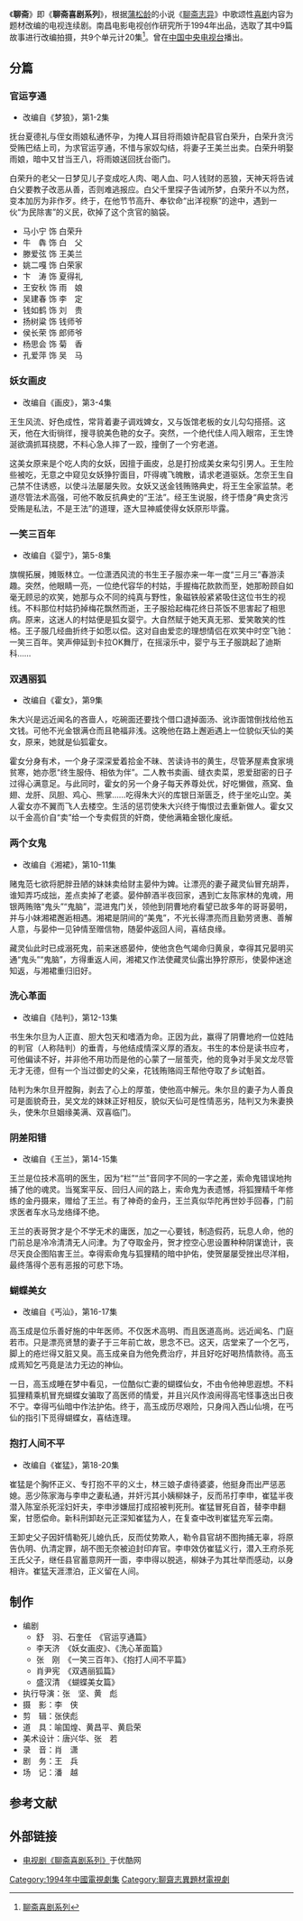 {{电视节目信息框
| 名稱 = 聊斋喜剧系列<br>聊斋
| 原名 = 
| 圖片 = [[File:Liao_zhai_xi_jun.jpg|300px]]
| 圖說 = 
| 分類 = 奇幻、喜剧
| 原創者 =[[蒲松龄|蒲松龄]]《[[聊斋志异|聊斋志异]]》
| 編劇 = 
| 導演 = [[张刚|张刚]]
| 演出 = 牛　犇、侯长荣、张海燕<br>姚二嘎、杨树梁、马小宁<br>卞　涛、王安秋、周媛媛<br>滕爱弦、钱如鹤、董怀义<br>黄浩义、陈剑月、孔爱萍<br>孙　岚、杨思曾、胡永芳<br>夏　星、武　静、高　英
| 配音 = 
| 旁白 = 
| 主題曲 =[[何纪光|何纪光]]《一笑少烦恼》
| 片尾曲 =
| 作曲 = 董为杰
| 國家 = {{CHN}}
| 語言 = [[普通话|普通话]]
| 季數 = 
| 集數 = 9篇，共20集
| 每集列表 = 
| 製片人 = 吴键春、陈勇、钱如鹤
| 執行製片 = 
| 制作公司 =南昌影视创作研究所
| 拍攝地 = 
| 攝像 = 
| 每集長 = 
| 首播国家 ={{PRC}}
| 电视网 = 不详
| 頻道 =
| 電視網 =
| 視頻制式 =
| 音頻制式 = 
| 開始 =
| 結束 =
| 先於 =
| 後於 =
| 相關劇集 = 
| 官方網站 =
}}
《'''聊斋'''》即《'''聊斋喜剧系列'''》，根据[[蒲松龄|蒲松龄]]的小说《[[聊斋志异|聊斋志异]]》中歌颂性[[喜剧|喜剧]]内容为题材改编的电视连续剧。南昌电影电视创作研究所于1994年出品，选取了其中9篇故事进行改编拍摄，共9个单元计20集<ref>[http://www.univs.cn/html/gongjian/sdlglz/news/143/2265.html 聊斋喜剧系列]{{Dead link|date=2020年1月 |bot=InternetArchiveBot |fix-attempted=yes }}</ref>。曾在[[中国中央电视台|中国中央电视台]]播出。

== 分篇 ==
=== 官运亨通 ===
* 改编自《梦狼》，第1-2集

抚台夏德礼与侄女雨娘私通怀孕，为掩人耳目将雨娘许配县官白荣升，白荣升贪污受贿巴结上司，为求官运亨通，不惜与家奴勾结，将妻子王美兰出卖。白荣升明娶雨娘，暗中又甘当王八，将雨娘送回抚台衙门。

白荣升的老父一日梦见儿子变成吃人肉、喝人血、叼人钱财的恶狼，天神天将告诫白父要教子改恶从善，否则难逃报应。白父千里探子告诫所梦，白荣升不以为然，变本加厉为非作歹。终于，在他节节高升、奉钦命“出洋视察”的途中，遇到一伙“为民除害”的义民，砍掉了这个贪官的脑袋。 

* 马小宁 饰 白荣升
* 牛　犇 饰 白　父
* 滕爱弦 饰 王美兰
* 姚二嘎 饰 白荣家
* 卞　涛 饰 夏得礼
* 王安秋 饰 雨　娘
* 吴建春 饰 李　定
* 钱如鹤 饰 刘　贵
* 扬树粱 饰 钱师爷
* 侯长荣 饰 郎师爷
* 杨思会 饰 菊　香
* 孔爱萍 饰 吴　马

=== 妖女画皮 === 
* 改编自《画皮》，第3-4集

王生风流、好色成性，常背着妻子调戏婢女，又与饭馆老板的女儿勾勾搭搭。这天，他在大街徜徉，搜寻貌美色艳的女子。突然，一个绝代佳人闯入眼帘，王生馋涎欲滴抓耳挠腮，不料心急人摔了一跤，撞倒了一个穷老道。

这美女原来是个吃人肉的女妖，因擅于画皮，总是打扮成美女来勾引男人。王生险些被吃，无意之中窥见女妖狰狞面目，吓得魂飞魄散，请求老道驱妖。怎奈王生自己禁不住诱惑，以使斗法屡屡失败。女妖又送金钱贿赂典史，将王生全家监禁。老道尽管法术高强，可他不敢反抗典史的“王法”。经王生说服，终于悟身“典史贪污受贿是私法，不是王法”的道理，逐大显神威使得女妖原形毕露。 

=== 一笑三百年 === 
* 改编自《婴宁》，第5-8集

旗幌拓展，摊贩林立。一位潇洒风流的书生王子服亦来一年一度“三月三”春游渎趣。突然，他眼睛一亮，一位绝代容华的村姑，手握梅花款款而至，她那盼顾自如毫无顾忌的欢笑，她那与众不同的纯真与野性，象磁铁般紧紧吸住这位书生的视线。不料那位村姑扔掉梅花飘然而逝，王子服拾起梅花终日茶饭不思害起了相思病。原来，这迷人的村姑便是狐女婴宁。大自然赋于她天真无邪、爱笑敢笑的性格。王子服几经曲折终于如愿以偿。这对自由爱恋的理想情侣在欢笑中时空飞驰：一笑三百年。笑声伸延到卡拉OK舞厅，在摇滚乐中，婴宁与王子服跳起了迪斯科……

=== 双遇丽狐 === 
* 改编自《霍女》，第9集

朱大兴是远近闻名的吝啬人，吃碗面还要找个借口退掉面汤、讹诈面馆倒找给他五文钱。可他不光金银满仓而且艳福非浅。这晚他在路上邂逅遇上一位貌似天仙的美女，原来，她就是仙狐霍女。

霍女分身有术，一个身子深深爱着拾金不昧、苦读诗书的黄生，尽管茅屋素食家境贫寒，她亦愿“终生服侍、相依为伴”。二人教书卖画、缝衣卖菜，恩爱甜密的日子过得心满意足。与此同时，霍女的另一个身子每天养尊处优，好吃懒做，燕窝、鱼翅、龙肝、凤胆、鸡心、熊掌……吃得朱大兴的库银日渐匮乏，终于坐吃山空。美人霍女亦不翼而飞人去楼空。生活的惩罚使朱大兴终于悔恨过去重新做人。霍女又以千金高价自“卖”给一个专卖假货的奸商，使他满箱金银化废纸。 

=== 两个女鬼 === 
* 改编自《湘裙》，第10-11集

赌鬼范七欲将肥胖丑陋的妹妹卖给财主晏仲为婢。让漂亮的妻子藏灵仙冒充胡弄，谁知弄巧成拙，差点卖掉了老婆。晏仲醉酒半夜回家，遇到亡友陈家林的鬼魂，用银两贿赂“鬼头”“鬼脑”，混进鬼门关，领他到阴曹地府看望已故多年的哥哥晏明，并与小妹湘裙邂逅相遇。湘裙是阴间的“美鬼”，不光长得漂亮而且勤劳贤惠、善解人意，与晏仲一见钟情至赠信物，随晏仲返回人间，喜结良缘。

藏灵仙此时已成溺死鬼，前来迷惑晏仲，使他贪色气竭命归黄泉，幸得其兄晏明买通“鬼头”“鬼脑”，方得重返人间，湘裙又作法使藏灵仙露出狰狞原形，使晏仲迷途知返，与湘裙重归旧好。 

=== 洗心革面 === 
* 改编自《陆判》，第12-13集

书生朱尔旦为人正直、胆大包天和嗜酒为命。正因为此，赢得了阴曹地府一位姓陆的判官（人称陆判）的垂青，与他结成情深义厚的酒友。书生的本份是读书应考，可他偏读不好，并非他不用功而是他的心蒙了一层茧壳，他的竞争对手吴文龙尽管无才无德，但有一个当过御史的父亲，花钱贿赂阎王帮他夺取了乡试魁首。

陆判为朱尔旦开膛胸，剥去了心上的厚茧，使他高中解元。朱尔旦的妻子为人善良可是面貌奇丑，吴文龙的妹妹正好相反，貌似天仙可是性情恶劣，陆判又为朱妻换头，使朱尔旦姻缘美满、双喜临门。 

=== 阴差阳错 === 
* 改编自《王兰》，第14-15集

王兰是位技术高明的医生，因为“栏”“兰”音同字不同的一字之差，索命鬼错误地拘捕了他的魂灵。当冤案平反、回归人间的路上，索命鬼为表遗憾，将狐狸精千年修练的金丹摄来，赠给了王兰。有了神奇的金丹，王兰真似华陀再世妙手回春，门前求医者车水马龙络绎不绝。

王兰的表哥贺才是个不学无术的庸医，加之一心要钱，制造假药，玩息人命，他的门前总是冷冷清清无人问津。为了夺取金丹，贺才控空心思设置种种阴谋诡计，丧尽天良企图陷害王兰。幸得索命鬼与狐狸精的暗中护佑，使贺屡屡受挫出尽洋相，最终落得个恶有恶报的可悲下场。

=== 蝴蝶美女=== 
* 改编自《丐汕》，第16-17集

高玉成是位乐善好施的中年医师。不仅医术高明、而且医道高尚。远近闻名、门庭若市。只是漂亮贤慧的妻子于三年前亡故，思念不已。这天，店堂来了一个乞丐，脚上的疮烂得又脏又臭。高玉成亲自为他免费治疗，并且好吃好喝热情款待。高玉成焉知乞丐竟是法力无边的神仙。

一日，高玉成睡在梦中看见，一位酷似亡妻的蝴蝶仙女，不由令他神思遐想。不料狐狸精乘机冒充蝴蝶女骗取了高医师的情爱，并且兴风作浪闹得高宅怪事迭出日夜不宁。幸得丐仙暗中作法护佑。终于，高玉成历尽艰险，只身闯入西山仙境，在丐仙的指引下觅得蝴蝶女，喜结连理。

=== 抱打人间不平 === 
* 改编自《崔猛》，第18-20集

崔猛是个胸怀正义、专打抱不平的义士，林三娘子虐待婆婆，他挺身而出严惩恶媳。恶少陈家海与李申之妻私通，并奸污其小姨柳妹子，反而吊打李申，崔猛半夜潜入陈室杀死淫妇奸夫，李申涉嫌屈打成招被判死刑。崔猛冒死自首，替李申翻案，甘愿偿命。新科刑卸赵元正深知崔猛为人，在复查中改判崔猛充军云南。

王卸史父子因奸情勒死儿媳仇氏，反而仗势欺人，勒令县官胡不图拘捕无辜，将原告仇明、仇清定罪，胡不图无奈被迫封印弃官。李申效仿崔猛义行，潜入王府杀死王氏父子，继任县官蓄意网开一面，李申得以脱逃，柳妹子为其壮举而感动，以身相许。崔猛天涯漂泊，正义留在人间。

== 制作 ==
* 编剧
** 舒　羽、石奎任　《官运亨通篇》
** 李天济　《妖女画皮》、《洗心革面篇》
** 张　刚　《一笑三百年》、《抱打人间不平篇》
** 肖尹宪　《双遇丽狐篇》
** 盛汉清　《蝴蝶美女篇》
* 执行导演：张　坚、黄　彪
* 摄　影：李　侠
* 剪　辑：张侠彪
* 道　具：喻国煌、黄昌平、黄启荣
* 美术设计：唐兴华、张　若
* 录　音：肖　潇
* 剧　务：王　兵
* 场　记：潘　越

== 参考文献 ==
{{reflist}}

== 外部链接 ==
* [https://web.archive.org/web/20120602232924/http://www.youku.com/playlist_show/id_5131389.html 电视剧《聊斋喜剧系列》]于优酷网

{{聊斋系列}}

{{DEFAULTSORT:L聊}}

[[Category:1994年中國電視劇集|Category:1994年中國電視劇集]]
[[Category:聊齋志異題材電視劇|Category:聊齋志異題材電視劇]]